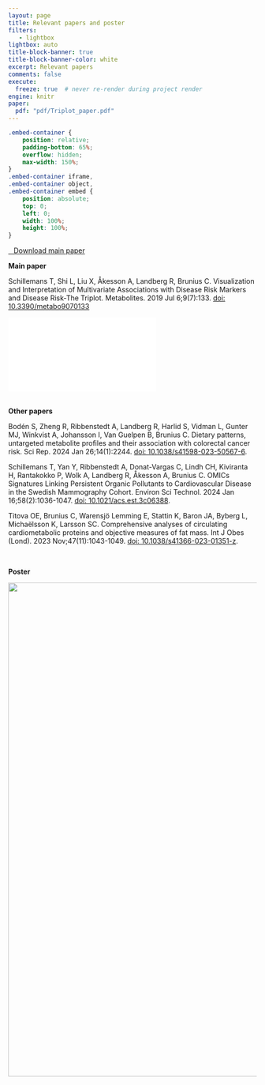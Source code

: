 ```yaml
---
layout: page
title: Relevant papers and poster
filters:
   - lightbox
lightbox: auto
title-block-banner: true
title-block-banner-color: white
excerpt: Relevant papers
comments: false
execute:
  freeze: true  # never re-render during project render
engine: knitr 
paper:
  pdf: "pdf/Triplot_paper.pdf"
---
```


```css
.embed-container {
    position: relative;
    padding-bottom: 65%;  
    overflow: hidden;
    max-width: 150%;
}
.embed-container iframe,
.embed-container object,
.embed-container embed {
    position: absolute;
    top: 0;
    left: 0;
    width: 100%;
    height: 100%;
}
```

```{=html}
<p class="text-center">

<a class="btn btn-outline-info btn-lg cv-download" href="`r rmarkdown::metadata$paper$pdf`" target="_blank"> <i class="fa-solid  fa-file-arrow-down"></i>&ensp; Download main paper </a>

</p>
<p class="large-text">

<strong>Main paper</strong>


</p>
```
Schillemans T, Shi L, Liu X, Åkesson A, Landberg R, Brunius C. Visualization and Interpretation of Multivariate Associations with Disease Risk Markers and Disease Risk-The Triplot. Metabolites. 2019 Jul 6;9(7):133. [doi: 10.3390/metabo9070133](https://www.mdpi.com/2218-1989/9/7/133){target="_blank"}

::: embed-container
<iframe src="`r rmarkdown::metadata$paper$pdf`" style="border: 5px">

</iframe>
:::

```{=html}
<br>
<p class="large-text">

<strong>Other papers</strong>
</p>
```
Bodén S, Zheng R, Ribbenstedt A, Landberg R, Harlid S, Vidman L, Gunter MJ, Winkvist A, Johansson I, Van Guelpen B, Brunius C. Dietary patterns, untargeted metabolite profiles and their association with colorectal cancer risk. Sci Rep. 2024 Jan 26;14(1):2244. [doi: 10.1038/s41598-023-50567-6](https://www.nature.com/articles/s41598-023-50567-6){target="_blank"}.

Schillemans T, Yan Y, Ribbenstedt A, Donat-Vargas C, Lindh CH, Kiviranta H, Rantakokko P, Wolk A, Landberg R, Åkesson A, Brunius C. OMICs Signatures Linking Persistent Organic Pollutants to Cardiovascular Disease in the Swedish Mammography Cohort. Environ Sci Technol. 2024 Jan 16;58(2):1036-1047. [doi: 10.1021/acs.est.3c06388](https://pubs.acs.org/doi/full/10.1021/acs.est.3c06388){target="_blank"}.

Titova OE, Brunius C, Warensjö Lemming E, Stattin K, Baron JA, Byberg L, Michaëlsson K, Larsson SC. Comprehensive analyses of circulating cardiometabolic proteins and objective measures of fat mass. Int J Obes (Lond). 2023 Nov;47(11):1043-1049. [doi: 10.1038/s41366-023-01351-z](https://pubmed.ncbi.nlm.nih.gov/37550405/){target="_blank"}.

```{=html}
<br>
<p class="large-text">

<strong>Poster</strong>



</p>
```


![](img/TriplotGUI_poster.png){width="1000px"}

